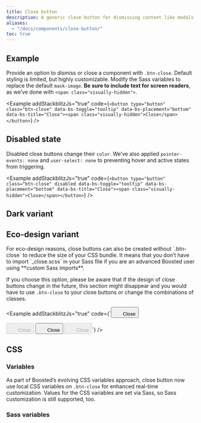 ```yaml
---
title: Close button
description: A generic close button for dismissing content like modals and alerts.
aliases:
  - "/docs/components/close-button/"
toc: true
---
```



## Example

Provide an option to dismiss or close a component with `.btn-close`. Default styling is limited, but highly customizable. Modify the Sass variables to replace the default `mask-image`. **Be sure to include text for screen readers**, as we’ve done with `<span class="visually-hidden">`.

<Example addStackblitzJs="true" code={`<button type="button" class="btn-close" data-bs-toggle="tooltip" data-bs-placement="bottom" data-bs-title="Close"><span class="visually-hidden">Close</span></button>`} />

## Disabled state

Disabled close buttons change their `color`. We’ve also applied `pointer-events: none` and `user-select: none` to preventing hover and active states from triggering.

<Example addStackblitzJs="true" code={`<button type="button" class="btn-close" disabled data-bs-toggle="tooltip" data-bs-placement="bottom" data-bs-title="Close"><span class="visually-hidden">Close</span></button>`} />

## Dark variant

<DeprecatedIn version="5.3.3" />

<CalloutDeprecatedDarkVariants component="btn-close" />

## Eco-design variant

<Callout type="info">
For eco-design reasons, close buttons can also be created without `.btn-close` to reduce the size of your CSS bundle. It means that you don’t have to import `_close.scss` in your Sass file if you are an advanced Boosted user using **custom Sass imports**.

If you choose this option, please be aware that if the design of close buttons change in the future, this section might disappear and you would have to use `.btn-close` to your close buttons or change the combinations of classes.
</Callout>

<Example addStackblitzJs="true" code={`<button type="button" class="btn btn-icon btn-no-outline" data-bs-toggle="tooltip" data-bs-placement="bottom" data-bs-title="Close">
    <svg width="1.25rem" height="1.25rem" fill="currentColor" aria-hidden="true"><use xlink:href="/docs/${getConfig().docs_version}/assets/img/boosted-sprite.svg#delete"></use></svg>
    <span class="visually-hidden">Close</span>
  </button>

  <button type="button" class="btn btn-icon btn-no-outline" disabled data-bs-toggle="tooltip" data-bs-placement="bottom" data-bs-title="Close">
    <svg width="1.25rem" height="1.25rem" fill="currentColor" aria-hidden="true"><use xlink:href="/docs/${getConfig().docs_version}/assets/img/boosted-sprite.svg#delete"></use></svg>
    <span class="visually-hidden">Close</span>
  </button>

  <button type="button" class="btn btn-icon btn-outline-secondary" data-bs-toggle="tooltip" data-bs-placement="bottom" data-bs-title="Close">
    <svg width="1.25rem" height="1.25rem" fill="currentColor" aria-hidden="true"><use xlink:href="/docs/${getConfig().docs_version}/assets/img/boosted-sprite.svg#delete"></use></svg>
    <span class="visually-hidden">Close</span>
  </button>

  <button type="button" class="btn btn-icon btn-outline-secondary" disabled data-bs-toggle="tooltip" data-bs-placement="bottom" data-bs-title="Close">
    <svg width="1.25rem" height="1.25rem" fill="currentColor" aria-hidden="true"><use xlink:href="/docs/${getConfig().docs_version}/assets/img/boosted-sprite.svg#delete"></use></svg>
    <span class="visually-hidden">Close</span>
  </button>`} />

<EnableBtnCloseTooltip title_level="2" />

## CSS

### Variables

<AddedIn version="5.2.1" />

As part of Boosted’s evolving CSS variables approach, close button now use local CSS variables on `.btn-close` for enhanced real-time customization. Values for the CSS variables are set via Sass, so Sass customization is still supported, too.

<ScssDocs name="close-css-vars" file="scss/_close.scss" />

### Sass variables

<ScssDocs name="close-variables" file="scss/_variables.scss" />
